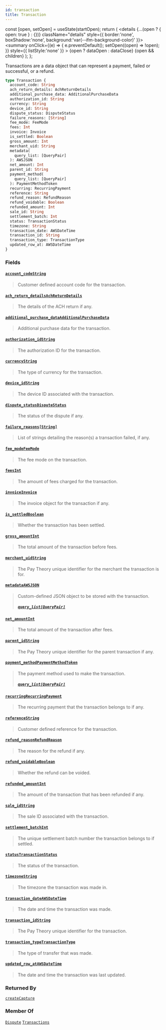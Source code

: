 ```yaml
---
id: transaction
title: Transaction
---
```









  const [open, setOpen] = useState(startOpen);
  return (
    <details {...(open ? { open: true } : {})} className="details" style={{ border:'none', boxShadow:'none', background:'var(--ifm-background-color)' }}>
      <summary
        onClick={(e) => {
          e.preventDefault();
          setOpen((open) => !open);
        }}
        style={{ listStyle:'none' }}
      >
      {open ? dataOpen : dataClose}
      </summary>
      {open && children}
    </details>
  );
};








Transactions are a data object that can represent a payment, failed or successful, or a refund.


```graphql
type Transaction {
  account_code: String
  ach_return_details: AchReturnDetails
  additional_purchase_data: AdditionalPurchaseData
  authorization_id: String
  currency: String
  device_id: String
  dispute_status: DisputeStatus
  failure_reasons: [String]
  fee_mode: FeeMode
  fees: Int
  invoice: Invoice
  is_settled: Boolean
  gross_amount: Int
  merchant_uid: String
  metadata(
    query_list: [QueryPair]
  ): AWSJSON
  net_amount: Int
  parent_id: String
  payment_method(
    query_list: [QueryPair]
  ): PaymentMethodToken
  recurring: RecurringPayment
  reference: String
  refund_reason: RefundReason
  refund_voidable: Boolean
  refunded_amount: Int
  sale_id: String
  settlement_batch: Int
  status: TransactionStatus
  timezone: String
  transaction_date: AWSDateTime
  transaction_id: String
  transaction_type: TransactionType
  updated_row_at: AWSDateTime
}
```




### Fields

#### [`account_code`](#)<Bullet />[`String`](/docs/api/types/scalars/string)  
> 
> 
> Customer defined account code for the transaction.
> 

#### [`ach_return_details`](#)<Bullet />[`AchReturnDetails`](/docs/api/types/objects/ach-return-details)  
> 
> 
> The details of the ACH return if any.
> 

#### [`additional_purchase_data`](#)<Bullet />[`AdditionalPurchaseData`](/docs/api/types/objects/additional-purchase-data)  
> 
> 
> Additional purchase data for the transaction.
> 

#### [`authorization_id`](#)<Bullet />[`String`](/docs/api/types/scalars/string)  
> 
> 
> The authorization ID for the transaction.
> 

#### [`currency`](#)<Bullet />[`String`](/docs/api/types/scalars/string)  
> 
> 
> The type of currency for the transaction.
> 

#### [`device_id`](#)<Bullet />[`String`](/docs/api/types/scalars/string)  
> 
> 
> The device ID associated with the transaction.
> 

#### [`dispute_status`](#)<Bullet />[`DisputeStatus`](/docs/api/types/enums/dispute-status)  
> 
> 
> The status of the dispute if any.
> 

#### [`failure_reasons`](#)<Bullet />[`[String]`](/docs/api/types/scalars/string)  
> 
> 
> List of strings detailing the reason(s) a transaction failed, if any.
> 

#### [`fee_mode`](#)<Bullet />[`FeeMode`](/docs/api/types/enums/fee-mode)  
> 
> 
> The fee mode on the transaction.
> 

#### [`fees`](#)<Bullet />[`Int`](/docs/api/types/scalars/int)  
> 
> 
> The amount of fees charged for the transaction.
> 

#### [`invoice`](#)<Bullet />[`Invoice`](/docs/api/types/objects/invoice)  
> 
> 
> The invoice object for the transaction if any.
> 

#### [`is_settled`](#)<Bullet />[`Boolean`](/docs/api/types/scalars/boolean)  
> 
> 
> Whether the transaction has been settled.
> 

#### [`gross_amount`](#)<Bullet />[`Int`](/docs/api/types/scalars/int)  
> 
> 
> The total amount of the transaction before fees.
> 

#### [`merchant_uid`](#)<Bullet />[`String`](/docs/api/types/scalars/string)  
> 
> 
> The Pay Theory unique identifier for the merchant the transaction is for.
> 

#### [`metadata`](#)<Bullet />[`AWSJSON`](/docs/api/types/scalars/awsjson)  
> 
> 
> Custom-defined JSON object to be stored with the transaction.
> ##### [`query_list`](#)<Bullet />[`[QueryPair]`](/docs/api/types/inputs/query-pair)  
> 
> 
> 
> 

#### [`net_amount`](#)<Bullet />[`Int`](/docs/api/types/scalars/int)  
> 
> 
> The total amount of the transaction after fees.
> 

#### [`parent_id`](#)<Bullet />[`String`](/docs/api/types/scalars/string)  
> 
> 
> The Pay Theory unique identifier for the parent transaction if any.
> 

#### [`payment_method`](#)<Bullet />[`PaymentMethodToken`](/docs/api/types/objects/payment-method-token)  
> 
> 
> The payment method used to make the transaction.
> ##### [`query_list`](#)<Bullet />[`[QueryPair]`](/docs/api/types/inputs/query-pair)  
> 
> 
> 
> 

#### [`recurring`](#)<Bullet />[`RecurringPayment`](/docs/api/types/objects/recurring-payment)  
> 
> 
> The recurring payment that the transaction belongs to if any.
> 

#### [`reference`](#)<Bullet />[`String`](/docs/api/types/scalars/string)  
> 
> 
> Customer defined reference for the transaction.
> 

#### [`refund_reason`](#)<Bullet />[`RefundReason`](/docs/api/types/objects/refund-reason)  
> 
> 
> The reason for the refund if any.
> 

#### [`refund_voidable`](#)<Bullet />[`Boolean`](/docs/api/types/scalars/boolean)  
> 
> 
> Whether the refund can be voided.
> 

#### [`refunded_amount`](#)<Bullet />[`Int`](/docs/api/types/scalars/int)  
> 
> 
> The amount of the transaction that has been refunded if any.
> 

#### [`sale_id`](#)<Bullet />[`String`](/docs/api/types/scalars/string)  
> 
> 
> The sale ID associated with the transaction.
> 

#### [`settlement_batch`](#)<Bullet />[`Int`](/docs/api/types/scalars/int)  
> 
> 
> The unique settlement batch number the transaction belongs to if settled.
> 

#### [`status`](#)<Bullet />[`TransactionStatus`](/docs/api/types/enums/transaction-status)  
> 
> 
> The status of the transaction.
> 

#### [`timezone`](#)<Bullet />[`String`](/docs/api/types/scalars/string)  
> 
> 
> The timezone the transaction was made in.
> 

#### [`transaction_date`](#)<Bullet />[`AWSDateTime`](/docs/api/types/scalars/awsdate-time)  
> 
> 
> The date and time the transaction was made.
> 

#### [`transaction_id`](#)<Bullet />[`String`](/docs/api/types/scalars/string)  
> 
> 
> The Pay Theory unique identifier for the transaction.
> 

#### [`transaction_type`](#)<Bullet />[`TransactionType`](/docs/api/types/enums/transaction-type)  
> 
> 
> The type of transfer that was made.
> 

#### [`updated_row_at`](#)<Bullet />[`AWSDateTime`](/docs/api/types/scalars/awsdate-time)  
> 
> 
> The date and time the transaction was last updated.
> 



### Returned By

[`createCapture`](/docs/api/api/mutations/create-capture)  <Badge class="badge badge--secondary" text="mutation"/>

### Member Of

[`Dispute`](/docs/api/types/objects/dispute)  <Badge class="badge badge--secondary" text="object"/><Bullet />[`Transactions`](/docs/api/types/objects/transactions)  <Badge class="badge badge--secondary" text="object"/>

